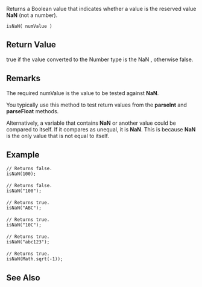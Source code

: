Returns a Boolean value that indicates whether a value is the reserved value '''NaN''' (not a number).

 isNaN( numValue ) 
==Return Value==
true if the value converted to the Number type is the NaN , otherwise false.


==Remarks==
The required numValue is the value to be tested against '''NaN'''.

You typically use this method to test return values from the '''parseInt''' and '''parseFloat''' methods.

Alternatively, a variable that contains '''NaN''' or another value could be compared to itself. If it compares as unequal, it is '''NaN'''. This is because '''NaN''' is the only value that is not equal to itself.


==Example==
 // Returns false.
 isNaN(100);
 
 // Returns false.
 isNaN("100");
 
 // Returns true.
 isNaN("ABC");
 
 // Returns true.
 isNaN("10C");
 
 // Returns true.
 isNaN("abc123");
 
 // Returns true.
 isNaN(Math.sqrt(-1));

==See Also==

              

              

              

              
